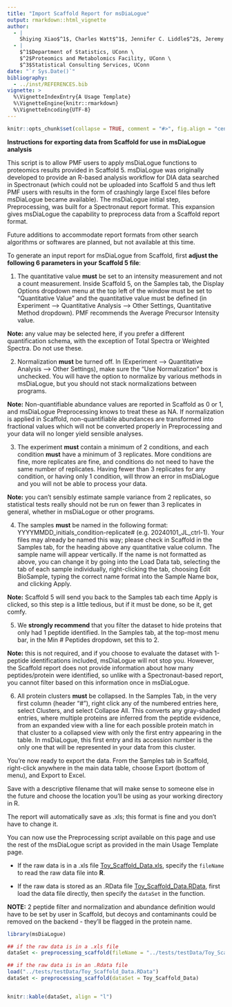 ```yaml
---
title: "Import Scaffold Report for msDiaLogue"
output: rmarkdown::html_vignette
author: 
  - |
    Shiying Xiao$^1$, Charles Watt$^1$, Jennifer C. Liddle$^2$, Jeremy L. Balsbaugh$^2$, Timothy E. Moore$^3$
  - |
    $^1$Department of Statistics, UConn \
    $^2$Proteomics and Metabolomics Facility, UConn \
    $^3$Statistical Consulting Services, UConn
date: "`r Sys.Date()`"
bibliography:
  - ../inst/REFERENCES.bib
vignette: >
  %\VignetteIndexEntry{A Usage Template}
  %\VignetteEngine{knitr::rmarkdown}
  %\VignetteEncoding{UTF-8}
---
```


```r
knitr::opts_chunk$set(collapse = TRUE, comment = "#>", fig.align = "center")
```

**Instructions for exporting data from Scaffold for use in msDiaLogue analysis**

This script is to allow PMF users to apply msDiaLogue functions to proteomics results
provided in Scaffold 5. msDiaLogue was originally developed to provide an R-based analysis
workflow for DIA data searched in Spectronaut (which could not be uploaded into Scaffold 5
and thus left PMF users with results in the form of crashingly large Excel files before
msDiaLogue became available). The msDiaLogue initial step, Preprocessing, was built for a
Spectronaut report format. This expansion gives msDiaLogue the capability to preprocess
data from a Scaffold report format.

Future additions to accommodate report formats from other search algorithms or softwares
are planned, but not available at this time.

To generate an input report for msDiaLogue from Scaffold, first **adjust the following 6
parameters in your Scaffold 5 file**:

1. The quantitative value **must** be set to an intensity measurement and not a count
measurement. Inside Scaffold 5, on the Samples tab, the Display Options dropdown menu at
the top left of the window must be set to “Quantitative Value” and the quantitative value
must be defined (in Experiment --> Quantitative Analysis --> Other Settings, Quantitative
Method dropdown). PMF recommends the Average Precursor Intensity value.

**Note:** any value may be selected here, if you prefer a different quantification schema,
with the exception of Total Spectra or Weighted Spectra. Do not use these.

2. Normalization **must** be turned off.  In (Experiment --> Quantitative Analysis -->
Other Settings), make sure the "Use Normalization" box is unchecked. You will have the
option to normalize by various methods in msDiaLogue, but you should not stack
normalizations between programs.

**Note:** Non-quantifiable abundance values are reported in Scaffold as 0 or 1, and
msDiaLogue Preprocessing knows to treat these as NA. If normalization is applied in
Scaffold, non-quantifiable abundances are transformed into fractional values which will
not be converted properly in Preprocessing and your data will no longer yield sensible
analyses.

3. The experiment **must** contain a minimum of 2 conditions, and each condition **must**
have a minimum of 3 replicates. More conditions are fine, more replicates are fine, and
conditions do not need to have the same number of replicates. Having fewer than 3
replicates for any condition, or having only 1 condition, will throw an error in
msDiaLogue and you will not be able to process your data.

**Note:** you can't sensibly estimate sample variance from 2 replicates, so statistical
tests really should not be run on fewer than 3 replicates in general, whether in
msDiaLogue or other programs.

4. The samples **must** be named in the following format:
YYYYMMDD_initials_condition-replicate# (e.g. 20240101_JL_ctrl-1). Your files may already
be named this way; please check in Scaffold in the Samples tab, for the heading above any
quantitative value column. The sample name will appear vertically. If the name is not
formatted as above, you can change it by going into the Load Data tab, selecting the tab
of each sample individually, right-clicking the tab, choosing Edit BioSample, typing the
correct name format into the Sample Name box, and clicking Apply.

**Note:** Scaffold 5 will send you back to the Samples tab each time Apply is clicked, so
this step is a little tedious, but if it must be done, so be it, get comfy.

5. We **strongly recommend** that you filter the dataset to hide proteins that only had 1
peptide identified. In the Samples tab, at the top-most menu bar, in the Min # Peptides
dropdown, set this to 2.

**Note:** this is not required, and if you choose to evaluate the dataset with 1-peptide
identifications included, msDiaLogue will not stop you. However, the Scaffold report does
not provide information about how many peptides/protein were identified, so unlike with a
Spectronaut-based report, you cannot filter based on this information once in msDiaLogue.

6. All protein clusters **must** be collapsed. In the Samples Tab, in the very first
column (header "#"), right click any of the numbered entries here, select Clusters, and
select Collapse All. This converts any gray-shaded entries, where multiple proteins are
inferred from the peptide evidence, from an expanded view with a line for each possible
protein match in that cluster to a collapsed view with only the first entry appearing in
the table. In msDiaLogue, this first entry and its accession number is the only one that
will be represented in your data from this cluster.

You're now ready to export the data. From the Samples tab in Scaffold, right-click
anywhere in the main data table, choose Export (bottom of menu), and Export to Excel.

Save with a descriptive filename that will make sense to someone else in the future and
choose the location you'll be using as your working directory in R.  

The report will automatically save as .xls; this format is fine and you don't have to
change it.

You can now use the Preprocessing script available on this page and use the rest of the
msDiaLogue script as provided in the main Usage Template page.

+ If the raw data is in a .xls file
[Toy_Scaffold_Data.xls](https://github.com/uconn-scs/msDiaLogue/blob/main/tests/testData/Toy_Scaffold_Data.xls),
specify the `fileName` to read the raw data file into **R**.

+ If the raw data is stored as an .RData file
[Toy_Scaffold_Data.RData](https://github.com/uconn-scs/msDiaLogue/blob/main/tests/testData/Toy_Scaffold_Data.RData),
first load the data file directly, then specify the `dataSet` in the function.

**NOTE:** 2 peptide filter and normalization and abundance definition would have to be set
by user in Scaffold, but decoys and contaminants could be removed on the backend - they'll
be flagged in the protein name.

```r
library(msDiaLogue)
```

```r
## if the raw data is in a .xls file
dataSet <- preprocessing_scaffold(fileName = "../tests/testData/Toy_Scaffold_Data.xls")
```

```r
## if the raw data is in an .Rdata file
load("../tests/testData/Toy_Scaffold_Data.RData")
dataSet <- preprocessing_scaffold(dataSet = Toy_Scaffold_Data)
```

<div style="overflow-x: auto;">
```r
knitr::kable(dataSet, align = "l")
```
</div>
